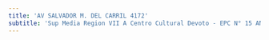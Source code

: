```yaml
---
title: 'AV SALVADOR M. DEL CARRIL 4172'
subtitle: 'Sup Media Region VII A Centro Cultural Devoto - EPC N° 15 ANTONIO DEVOTO - JIC N° 02/17° ANTONIO BERNI'
---
```


#
